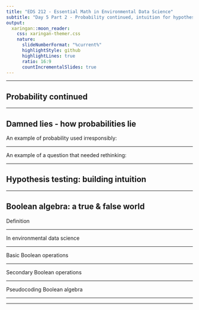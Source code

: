 ```yaml
---
title: "EDS 212 - Essential Math in Environmental Data Science"
subtitle: "Day 5 Part 2 - Probability continued, intuition for hypothesis tests, and Boolean algebra"  
output:
  xaringan::moon_reader:
    css: xaringan-themer.css
    nature:
      slideNumberFormat: "%current%"
      highlightStyle: github
      highlightLines: true
      ratio: 16:9
      countIncrementalSlides: true
---
```


---

## Probability continued

---

## Damned lies - how probabilities lie

An example of probability used irresponsibly: 

---

An example of a question that needed rethinking: 

---

## Hypothesis testing: building intuition

---

## Boolean algebra: a true & false world

Definition

---

In environmental data science

---

Basic Boolean operations

---

Secondary Boolean operations

---

Pseudocoding Boolean algebra

---



---
